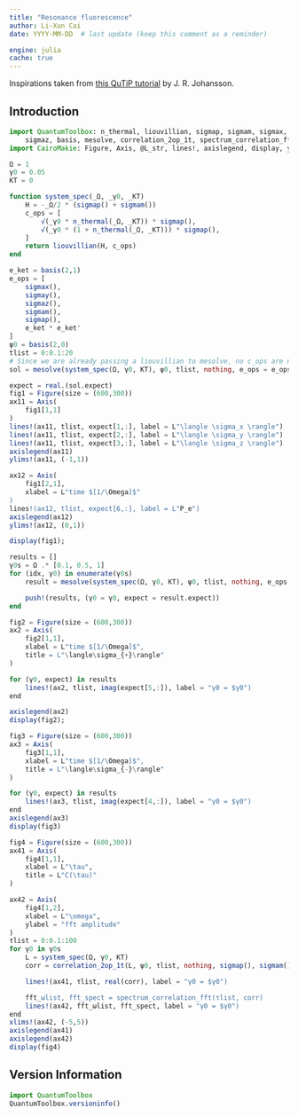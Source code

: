 ```yaml
---
title: "Resonance fluorescence"
author: Li-Xun Cai
date: YYYY-MM-DD  # last update (keep this comment as a reminder)

engine: julia
cache: true
---
```


Inspirations taken from [this QuTiP tutorial](https://nbviewer.org/urls/qutip.org/qutip-tutorials/tutorials-v5/lectures/Lecture-13-Resonance-flourescence.ipynb) by J. R. Johansson.

## Introduction

```julia
import QuantumToolbox: n_thermal, liouvillian, sigmap, sigmam, sigmax, sigmay,
    sigmaz, basis, mesolve, correlation_2op_1t, spectrum_correlation_fft
import CairoMakie: Figure, Axis, @L_str, lines!, axislegend, display, ylims!, xlims!
```

```julia
Ω = 1
γ0 = 0.05
KT = 0
```

```julia
function system_spec(_Ω, _γ0, _KT)
    H = -_Ω/2 * (sigmap() + sigmam())
    c_ops = [
        √(_γ0 * n_thermal(_Ω, _KT)) * sigmap(),
        √(_γ0 * (1 + n_thermal(_Ω, _KT))) * sigmap(),
    ]
    return liouvillian(H, c_ops)
end
```

```julia
e_ket = basis(2,1)
e_ops = [
    sigmax(),
    sigmay(),
    sigmaz(),
    sigmam(),
    sigmap(),
    e_ket * e_ket'
]
ψ0 = basis(2,0)
tlist = 0:0.1:20
# Since we are already passing a liouvillian to mesolve, no c_ops are needed hence the `nothing`
sol = mesolve(system_spec(Ω, γ0, KT), ψ0, tlist, nothing, e_ops = e_ops)
```

```julia
expect = real.(sol.expect)
fig1 = Figure(size = (600,300))
ax11 = Axis(
    fig1[1,1]
)
lines!(ax11, tlist, expect[1,:], label = L"\langle \sigma_x \rangle")
lines!(ax11, tlist, expect[2,:], label = L"\langle \sigma_y \rangle")
lines!(ax11, tlist, expect[3,:], label = L"\langle \sigma_z \rangle")
axislegend(ax11)
ylims!(ax11, (-1,1))

ax12 = Axis(
    fig1[2,1],
    xlabel = L"time $[1/\Omega]$"
)
lines!(ax12, tlist, expect[6,:], label = L"P_e")
axislegend(ax12)
ylims!(ax12, (0,1))

display(fig1);
```

```julia
results = []
γ0s = Ω .* [0.1, 0.5, 1]
for (idx, γ0) in enumerate(γ0s)
    result = mesolve(system_spec(Ω, γ0, KT), ψ0, tlist, nothing, e_ops = e_ops)

    push!(results, (γ0 = γ0, expect = result.expect))
end
```

```julia
fig2 = Figure(size = (600,300))
ax2 = Axis(
    fig2[1,1],
    xlabel = L"time $[1/\Omega]$",
    title = L"\langle\sigma_{+}\rangle"
)

for (γ0, expect) in results
    lines!(ax2, tlist, imag(expect[5,:]), label = "γ0 = $γ0")
end

axislegend(ax2)
display(fig2);
```

```julia
fig3 = Figure(size = (600,300))
ax3 = Axis(
    fig3[1,1],
    xlabel = L"time $[1/\Omega]$",
    title = L"\langle\sigma_{-}\rangle"
)

for (γ0, expect) in results
    lines!(ax3, tlist, imag(expect[4,:]), label = "γ0 = $γ0")
end
axislegend(ax3)
display(fig3)
```

```julia
fig4 = Figure(size = (600,300))
ax41 = Axis(
    fig4[1,1],
    xlabel = L"\tau",
    title = L"C(\tau)"
)

ax42 = Axis(
    fig4[1,2],
    xlabel = L"\omega",
    ylabel = "fft amplitude"
)
τlist = 0:0.1:100
for γ0 in γ0s
    L = system_spec(Ω, γ0, KT)    
    corr = correlation_2op_1t(L, ψ0, τlist, nothing, sigmap(), sigmam())

    lines!(ax41, τlist, real(corr), label = "γ0 = $γ0")

    fft_ωlist, fft_spect = spectrum_correlation_fft(τlist, corr)
    lines!(ax42, fft_ωlist, fft_spect, label = "γ0 = $γ0")
end
xlims!(ax42, (-5,5))
axislegend(ax41)
axislegend(ax42)
display(fig4)
```

<!-- ```{julia}
ωlist = -5:0.05:5
fig5 = Figure(size = (600,300))
ax5 = Axis(
    fig5[1,1],
    xlabel = L"\omega",
    ylabel = "spectrum amplitude"
)


for γ0 in γ0s
    L = system_spec(Ω, γ0, KT)
    spect = spectrum(L, ωlist, nothing, sigmap(), sigmam())
    println(typeof(spect))
    lines!(ax5, ωlist, real(spect), label = "γ0 = $γ0")
end
axislegend(ax5)
display(fig5)
``` -->

## Version Information
```julia
import QuantumToolbox
QuantumToolbox.versioninfo()
```
